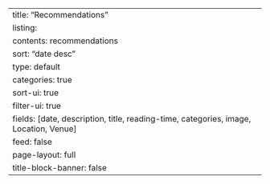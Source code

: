 ---
title: "Recommendations"
listing:
  contents: recommendations
  sort: "date desc"
  type: default
  categories: true
  sort-ui: true
  filter-ui: true
  fields: [date, description, title, reading-time, categories, image, Location, Venue]
  feed: false
page-layout: full
title-block-banner: false
---